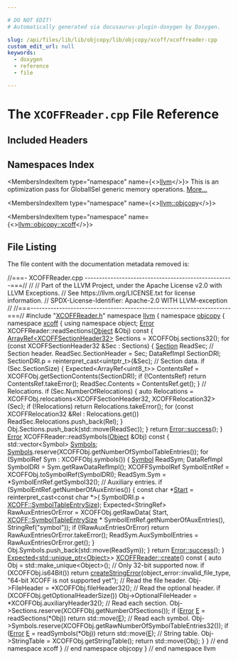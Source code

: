 ```yaml
---

# DO NOT EDIT!
# Automatically generated via docusaurus-plugin-doxygen by Doxygen.

slug: /api/files/lib/lib/objcopy/lib/objcopy/xcoff/xcoffreader-cpp
custom_edit_url: null
keywords:
  - doxygen
  - reference
  - file

---
```





# The `XCOFFReader.cpp` File Reference

<DoxygenPage pluginConfig={pluginConfig}>



## Included Headers

<IncludesList>
<IncludesListItem
  filePath="XCOFFReader.h"
  permalink="/docs/api/files/lib/lib/objcopy/lib/objcopy/xcoff/xcoffreader-h"
  isLocal="true" />
</IncludesList>

## Namespaces Index

<MembersIndex>

<MembersIndexItem
  type="namespace"
  name={<><a href="/docs/api/namespaces/llvm">llvm</a></>}>
This is an optimization pass for GlobalISel generic memory operations. <a href="/docs/api/namespaces/llvm/#details">More...</a>
</MembersIndexItem>

<MembersIndexItem
  type="namespace"
  name={<><a href="/docs/api/namespaces/llvm/objcopy">llvm::objcopy</a></>}>
</MembersIndexItem>

<MembersIndexItem
  type="namespace"
  name={<><a href="/docs/api/namespaces/llvm/objcopy/xcoff">llvm::objcopy::xcoff</a></>}>
</MembersIndexItem>

</MembersIndex>


## File Listing

The file content with the documentation metadata removed is:

<ProgramListing>

<Link id="l00001" /><CodeLine lineNumber="1"><Highlight kind="comment">//===- XCOFFReader.cpp ----------------------------------------------------===//</Highlight><Highlight kind="normal"></Highlight></CodeLine>
<Link id="l00002" /><CodeLine lineNumber="2"><Highlight kind="normal"></Highlight><Highlight kind="comment">//</Highlight><Highlight kind="normal"></Highlight></CodeLine>
<Link id="l00003" /><CodeLine lineNumber="3"><Highlight kind="normal"></Highlight><Highlight kind="comment">// Part of the LLVM Project, under the Apache License v2.0 with LLVM Exceptions.</Highlight><Highlight kind="normal"></Highlight></CodeLine>
<Link id="l00004" /><CodeLine lineNumber="4"><Highlight kind="normal"></Highlight><Highlight kind="comment">// See https://llvm.org/LICENSE.txt for license information.</Highlight><Highlight kind="normal"></Highlight></CodeLine>
<Link id="l00005" /><CodeLine lineNumber="5"><Highlight kind="normal"></Highlight><Highlight kind="comment">// SPDX-License-Identifier: Apache-2.0 WITH LLVM-exception</Highlight><Highlight kind="normal"></Highlight></CodeLine>
<Link id="l00006" /><CodeLine lineNumber="6"><Highlight kind="normal"></Highlight><Highlight kind="comment">//</Highlight><Highlight kind="normal"></Highlight></CodeLine>
<Link id="l00007" /><CodeLine lineNumber="7"><Highlight kind="normal"></Highlight><Highlight kind="comment">//===----------------------------------------------------------------------===//</Highlight><Highlight kind="normal"></Highlight></CodeLine>
<Link id="l00008" /><CodeLine lineNumber="8"><Highlight kind="normal"></Highlight></CodeLine>
<Link id="l00009" /><CodeLine lineNumber="9"><Highlight kind="normal"></Highlight><Highlight kind="preprocessor">#include &quot;<a href="/docs/api/files/lib/lib/objcopy/lib/objcopy/xcoff/xcoffreader-h">XCOFFReader.h</a>&quot;</Highlight><Highlight kind="normal"></Highlight></CodeLine>
<Link id="l00010" /><CodeLine lineNumber="10"><Highlight kind="normal"></Highlight></CodeLine>
<Link id="l00011" /><CodeLine lineNumber="11"><Highlight kind="normal"></Highlight><Highlight kind="keyword">namespace </Highlight><Highlight kind="normal"><a href="/docs/api/namespaces/llvm">llvm</a> &#123;</Highlight></CodeLine>
<Link id="l00012" /><CodeLine lineNumber="12"><Highlight kind="normal"></Highlight><Highlight kind="keyword">namespace </Highlight><Highlight kind="normal"><a href="/docs/api/namespaces/llvm/objcopy">objcopy</a> &#123;</Highlight></CodeLine>
<Link id="l00013" /><CodeLine lineNumber="13"><Highlight kind="normal"></Highlight><Highlight kind="keyword">namespace </Highlight><Highlight kind="normal"><a href="/docs/api/namespaces/llvm/objcopy/xcoff">xcoff</a> &#123;</Highlight></CodeLine>
<Link id="l00014" /><CodeLine lineNumber="14"><Highlight kind="normal"></Highlight></CodeLine>
<Link id="l00015" /><CodeLine lineNumber="15"><Highlight kind="normal"></Highlight><Highlight kind="keyword">using namespace </Highlight><Highlight kind="normal">object;</Highlight></CodeLine>
<Link id="l00016" /><CodeLine lineNumber="16"><Highlight kind="normal"></Highlight></CodeLine>
<Link id="l00017" /><CodeLine lineNumber="17"><Highlight kind="normal"><a href="/docs/api/namespaces/llvm/#ac226f3d2b9ca090171a8e0a8cb92c343a902b0d55fddef6f8d651fe1035b7d4bd">Error</a> XCOFFReader::readSections(<a href="/docs/api/structs/llvm/objcopy/xcoff/object">Object</a> &amp;Obj)</Highlight><Highlight kind="keyword"> const </Highlight><Highlight kind="normal">&#123;</Highlight></CodeLine>
<Link id="l00018" /><CodeLine lineNumber="18"><Highlight kind="normal">  <a href="/docs/api/namespaces/llvm/#ab9c6b351507d3c0730f4290919d43a12">ArrayRef&lt;XCOFFSectionHeader32&gt;</a> Sections = XCOFFObj.sections32();</Highlight></CodeLine>
<Link id="l00019" /><CodeLine lineNumber="19"><Highlight kind="normal">  </Highlight><Highlight kind="keywordflow">for</Highlight><Highlight kind="normal"> (</Highlight><Highlight kind="keyword">const</Highlight><Highlight kind="normal"> XCOFFSectionHeader32 &amp;Sec : Sections) &#123;</Highlight></CodeLine>
<Link id="l00020" /><CodeLine lineNumber="20"><Highlight kind="normal">    <a href="/docs/api/namespaces/llvm/objcopy/#a88eeb89876019c1a9f2540275fb96457ad2c24d59e0baff4d0155fbdf62590867">Section</a> ReadSec;</Highlight></CodeLine>
<Link id="l00021" /><CodeLine lineNumber="21"><Highlight kind="normal">    </Highlight><Highlight kind="comment">// Section header.</Highlight><Highlight kind="normal"></Highlight></CodeLine>
<Link id="l00022" /><CodeLine lineNumber="22"><Highlight kind="normal">    ReadSec.SectionHeader = Sec;</Highlight></CodeLine>
<Link id="l00023" /><CodeLine lineNumber="23"><Highlight kind="normal">    DataRefImpl SectionDRI;</Highlight></CodeLine>
<Link id="l00024" /><CodeLine lineNumber="24"><Highlight kind="normal">    SectionDRI.p = </Highlight><Highlight kind="keyword">reinterpret&#95;cast&lt;</Highlight><Highlight kind="normal">uintptr&#95;t</Highlight><Highlight kind="keyword">&gt;</Highlight><Highlight kind="normal">(&amp;Sec);</Highlight></CodeLine>
<Link id="l00025" /><CodeLine lineNumber="25"><Highlight kind="normal"></Highlight></CodeLine>
<Link id="l00026" /><CodeLine lineNumber="26"><Highlight kind="normal">    </Highlight><Highlight kind="comment">// Section data.</Highlight><Highlight kind="normal"></Highlight></CodeLine>
<Link id="l00027" /><CodeLine lineNumber="27"><Highlight kind="normal">    </Highlight><Highlight kind="keywordflow">if</Highlight><Highlight kind="normal"> (Sec.SectionSize) &#123;</Highlight></CodeLine>
<Link id="l00028" /><CodeLine lineNumber="28"><Highlight kind="normal">      Expected&lt;ArrayRef&lt;uint8&#95;t&gt;&gt; ContentsRef =</Highlight></CodeLine>
<Link id="l00029" /><CodeLine lineNumber="29"><Highlight kind="normal">          XCOFFObj.getSectionContents(SectionDRI);</Highlight></CodeLine>
<Link id="l00030" /><CodeLine lineNumber="30"><Highlight kind="normal">      </Highlight><Highlight kind="keywordflow">if</Highlight><Highlight kind="normal"> (!ContentsRef)</Highlight></CodeLine>
<Link id="l00031" /><CodeLine lineNumber="31"><Highlight kind="normal">        </Highlight><Highlight kind="keywordflow">return</Highlight><Highlight kind="normal"> ContentsRef.takeError();</Highlight></CodeLine>
<Link id="l00032" /><CodeLine lineNumber="32"><Highlight kind="normal">      ReadSec.Contents = ContentsRef.get();</Highlight></CodeLine>
<Link id="l00033" /><CodeLine lineNumber="33"><Highlight kind="normal">    &#125;</Highlight></CodeLine>
<Link id="l00034" /><CodeLine lineNumber="34"><Highlight kind="normal"></Highlight></CodeLine>
<Link id="l00035" /><CodeLine lineNumber="35"><Highlight kind="normal">    </Highlight><Highlight kind="comment">// Relocations.</Highlight><Highlight kind="normal"></Highlight></CodeLine>
<Link id="l00036" /><CodeLine lineNumber="36"><Highlight kind="normal">    </Highlight><Highlight kind="keywordflow">if</Highlight><Highlight kind="normal"> (Sec.NumberOfRelocations) &#123;</Highlight></CodeLine>
<Link id="l00037" /><CodeLine lineNumber="37"><Highlight kind="normal">      </Highlight><Highlight kind="keyword">auto</Highlight><Highlight kind="normal"> Relocations =</Highlight></CodeLine>
<Link id="l00038" /><CodeLine lineNumber="38"><Highlight kind="normal">          XCOFFObj.relocations&lt;XCOFFSectionHeader32, XCOFFRelocation32&gt;(Sec);</Highlight></CodeLine>
<Link id="l00039" /><CodeLine lineNumber="39"><Highlight kind="normal">      </Highlight><Highlight kind="keywordflow">if</Highlight><Highlight kind="normal"> (!Relocations)</Highlight></CodeLine>
<Link id="l00040" /><CodeLine lineNumber="40"><Highlight kind="normal">        </Highlight><Highlight kind="keywordflow">return</Highlight><Highlight kind="normal"> Relocations.takeError();</Highlight></CodeLine>
<Link id="l00041" /><CodeLine lineNumber="41"><Highlight kind="normal">      </Highlight><Highlight kind="keywordflow">for</Highlight><Highlight kind="normal"> (</Highlight><Highlight kind="keyword">const</Highlight><Highlight kind="normal"> XCOFFRelocation32 &amp;Rel : Relocations.get())</Highlight></CodeLine>
<Link id="l00042" /><CodeLine lineNumber="42"><Highlight kind="normal">        ReadSec.Relocations.push&#95;back(Rel);</Highlight></CodeLine>
<Link id="l00043" /><CodeLine lineNumber="43"><Highlight kind="normal">    &#125;</Highlight></CodeLine>
<Link id="l00044" /><CodeLine lineNumber="44"><Highlight kind="normal"></Highlight></CodeLine>
<Link id="l00045" /><CodeLine lineNumber="45"><Highlight kind="normal">    Obj.Sections.push&#95;back(std::move(ReadSec));</Highlight></CodeLine>
<Link id="l00046" /><CodeLine lineNumber="46"><Highlight kind="normal">  &#125;</Highlight></CodeLine>
<Link id="l00047" /><CodeLine lineNumber="47"><Highlight kind="normal">  </Highlight><Highlight kind="keywordflow">return</Highlight><Highlight kind="normal"> <a href="/docs/api/classes/llvm/error/#a4dfd0813c3d0e0a30439b5a3e9196b59">Error::success</a>();</Highlight></CodeLine>
<Link id="l00048" /><CodeLine lineNumber="48"><Highlight kind="normal">&#125;</Highlight></CodeLine>
<Link id="l00049" /><CodeLine lineNumber="49"><Highlight kind="normal"></Highlight></CodeLine>
<Link id="l00050" /><CodeLine lineNumber="50"><Highlight kind="normal"><a href="/docs/api/namespaces/llvm/#ac226f3d2b9ca090171a8e0a8cb92c343a902b0d55fddef6f8d651fe1035b7d4bd">Error</a> XCOFFReader::readSymbols(<a href="/docs/api/structs/llvm/objcopy/xcoff/object">Object</a> &amp;Obj)</Highlight><Highlight kind="keyword"> const </Highlight><Highlight kind="normal">&#123;</Highlight></CodeLine>
<Link id="l00051" /><CodeLine lineNumber="51"><Highlight kind="normal">  std::vector&lt;Symbol&gt; <a href="/docs/api/namespaces/llvm/codeview/#a04eb43a6dc736c2d6ed8dcc6d636a2afa5214a8a633c296d1d9d504fc54556692">Symbols</a>;</Highlight></CodeLine>
<Link id="l00052" /><CodeLine lineNumber="52"><Highlight kind="normal">  <a href="/docs/api/namespaces/llvm/codeview/#a04eb43a6dc736c2d6ed8dcc6d636a2afa5214a8a633c296d1d9d504fc54556692">Symbols</a>.reserve(XCOFFObj.getNumberOfSymbolTableEntries());</Highlight></CodeLine>
<Link id="l00053" /><CodeLine lineNumber="53"><Highlight kind="normal">  </Highlight><Highlight kind="keywordflow">for</Highlight><Highlight kind="normal"> (SymbolRef Sym : XCOFFObj.symbols()) &#123;</Highlight></CodeLine>
<Link id="l00054" /><CodeLine lineNumber="54"><Highlight kind="normal">    <a href="/docs/api/namespaces/llvm/armbuildattrs/#aea10ca6bf098a425d51ac7fe65d30ed6aa10cda45fcbf7c8c9804e4e4d2e1bcdf">Symbol</a> ReadSym;</Highlight></CodeLine>
<Link id="l00055" /><CodeLine lineNumber="55"><Highlight kind="normal">    DataRefImpl SymbolDRI = Sym.getRawDataRefImpl();</Highlight></CodeLine>
<Link id="l00056" /><CodeLine lineNumber="56"><Highlight kind="normal">    XCOFFSymbolRef SymbolEntRef = XCOFFObj.toSymbolRef(SymbolDRI);</Highlight></CodeLine>
<Link id="l00057" /><CodeLine lineNumber="57"><Highlight kind="normal">    ReadSym.Sym = &#42;SymbolEntRef.getSymbol32();</Highlight></CodeLine>
<Link id="l00058" /><CodeLine lineNumber="58"><Highlight kind="normal">    </Highlight><Highlight kind="comment">// Auxiliary entries.</Highlight><Highlight kind="normal"></Highlight></CodeLine>
<Link id="l00059" /><CodeLine lineNumber="59"><Highlight kind="normal">    </Highlight><Highlight kind="keywordflow">if</Highlight><Highlight kind="normal"> (SymbolEntRef.getNumberOfAuxEntries()) &#123;</Highlight></CodeLine>
<Link id="l00060" /><CodeLine lineNumber="60"><Highlight kind="normal">      </Highlight><Highlight kind="keyword">const</Highlight><Highlight kind="normal"> </Highlight><Highlight kind="keywordtype">char</Highlight><Highlight kind="normal"> &#42;<a href="/docs/api/namespaces/llvm/memprof/#abee3ddc7c6eb611a3b96fb69489c81caaa6122a65eaa676f700ae68d393054a37">Start</a> = </Highlight><Highlight kind="keyword">reinterpret&#95;cast&lt;</Highlight><Highlight kind="keyword">const </Highlight><Highlight kind="keywordtype">char</Highlight><Highlight kind="normal"> &#42;</Highlight><Highlight kind="keyword">&gt;</Highlight><Highlight kind="normal">(</Highlight></CodeLine>
<Link id="l00061" /><CodeLine lineNumber="61"><Highlight kind="normal">          SymbolDRI.p + <a href="/docs/api/namespaces/llvm/xcoff/#ad0cbda82482585d346b65687e2f3a38a">XCOFF::SymbolTableEntrySize</a>);</Highlight></CodeLine>
<Link id="l00062" /><CodeLine lineNumber="62"><Highlight kind="normal">      Expected&lt;StringRef&gt; RawAuxEntriesOrError = XCOFFObj.getRawData(</Highlight></CodeLine>
<Link id="l00063" /><CodeLine lineNumber="63"><Highlight kind="normal">          Start,</Highlight></CodeLine>
<Link id="l00064" /><CodeLine lineNumber="64"><Highlight kind="normal">          <a href="/docs/api/namespaces/llvm/xcoff/#ad0cbda82482585d346b65687e2f3a38a">XCOFF::SymbolTableEntrySize</a> &#42; SymbolEntRef.getNumberOfAuxEntries(),</Highlight></CodeLine>
<Link id="l00065" /><CodeLine lineNumber="65"><Highlight kind="normal">          StringRef(</Highlight><Highlight kind="stringliteral">&quot;symbol&quot;</Highlight><Highlight kind="normal">));</Highlight></CodeLine>
<Link id="l00066" /><CodeLine lineNumber="66"><Highlight kind="normal">      </Highlight><Highlight kind="keywordflow">if</Highlight><Highlight kind="normal"> (!RawAuxEntriesOrError)</Highlight></CodeLine>
<Link id="l00067" /><CodeLine lineNumber="67"><Highlight kind="normal">        </Highlight><Highlight kind="keywordflow">return</Highlight><Highlight kind="normal"> RawAuxEntriesOrError.takeError();</Highlight></CodeLine>
<Link id="l00068" /><CodeLine lineNumber="68"><Highlight kind="normal">      ReadSym.AuxSymbolEntries = RawAuxEntriesOrError.get();</Highlight></CodeLine>
<Link id="l00069" /><CodeLine lineNumber="69"><Highlight kind="normal">    &#125;</Highlight></CodeLine>
<Link id="l00070" /><CodeLine lineNumber="70"><Highlight kind="normal">    Obj.Symbols.push&#95;back(std::move(ReadSym));</Highlight></CodeLine>
<Link id="l00071" /><CodeLine lineNumber="71"><Highlight kind="normal">  &#125;</Highlight></CodeLine>
<Link id="l00072" /><CodeLine lineNumber="72"><Highlight kind="normal">  </Highlight><Highlight kind="keywordflow">return</Highlight><Highlight kind="normal"> <a href="/docs/api/classes/llvm/error/#a4dfd0813c3d0e0a30439b5a3e9196b59">Error::success</a>();</Highlight></CodeLine>
<Link id="l00073" /><CodeLine lineNumber="73"><Highlight kind="normal">&#125;</Highlight></CodeLine>
<Link id="l00074" /><CodeLine lineNumber="74"><Highlight kind="normal"></Highlight></CodeLine>
<Link id="l00075" /><CodeLine lineNumber="75" lineLink="/docs/api/classes/llvm/objcopy/xcoff/xcoffreader/#af6168ad8d1a5cf429ed2b8b054618574"><Highlight kind="normal"><a href="/docs/api/classes/llvm/expected">Expected&lt;std::unique&#95;ptr&lt;Object&gt;</a>&gt; <a href="/docs/api/classes/llvm/objcopy/xcoff/xcoffreader/#af6168ad8d1a5cf429ed2b8b054618574">XCOFFReader::create</a>()</Highlight><Highlight kind="keyword"> const </Highlight><Highlight kind="normal">&#123;</Highlight></CodeLine>
<Link id="l00076" /><CodeLine lineNumber="76"><Highlight kind="normal">  </Highlight><Highlight kind="keyword">auto</Highlight><Highlight kind="normal"> Obj = std::make&#95;unique&lt;Object&gt;();</Highlight></CodeLine>
<Link id="l00077" /><CodeLine lineNumber="77"><Highlight kind="normal">  </Highlight><Highlight kind="comment">// Only 32-bit supported now.</Highlight><Highlight kind="normal"></Highlight></CodeLine>
<Link id="l00078" /><CodeLine lineNumber="78"><Highlight kind="normal">  </Highlight><Highlight kind="keywordflow">if</Highlight><Highlight kind="normal"> (XCOFFObj.is64Bit())</Highlight></CodeLine>
<Link id="l00079" /><CodeLine lineNumber="79"><Highlight kind="normal">    </Highlight><Highlight kind="keywordflow">return</Highlight><Highlight kind="normal"> <a href="/docs/api/namespaces/llvm/#a4d2fd926089a58d482fb67a362e11bad">createStringError</a>(object&#95;error::invalid&#95;file&#95;type,</Highlight></CodeLine>
<Link id="l00080" /><CodeLine lineNumber="80"><Highlight kind="normal">                             </Highlight><Highlight kind="stringliteral">&quot;64-bit XCOFF is not supported yet&quot;</Highlight><Highlight kind="normal">);</Highlight></CodeLine>
<Link id="l00081" /><CodeLine lineNumber="81"><Highlight kind="normal">  </Highlight><Highlight kind="comment">// Read the file header.</Highlight><Highlight kind="normal"></Highlight></CodeLine>
<Link id="l00082" /><CodeLine lineNumber="82"><Highlight kind="normal">  Obj-&gt;FileHeader = &#42;XCOFFObj.fileHeader32();</Highlight></CodeLine>
<Link id="l00083" /><CodeLine lineNumber="83"><Highlight kind="normal">  </Highlight><Highlight kind="comment">// Read the optional header.</Highlight><Highlight kind="normal"></Highlight></CodeLine>
<Link id="l00084" /><CodeLine lineNumber="84"><Highlight kind="normal">  </Highlight><Highlight kind="keywordflow">if</Highlight><Highlight kind="normal"> (XCOFFObj.getOptionalHeaderSize())</Highlight></CodeLine>
<Link id="l00085" /><CodeLine lineNumber="85"><Highlight kind="normal">    Obj-&gt;OptionalFileHeader = &#42;XCOFFObj.auxiliaryHeader32();</Highlight></CodeLine>
<Link id="l00086" /><CodeLine lineNumber="86"><Highlight kind="normal">  </Highlight><Highlight kind="comment">// Read each section.</Highlight><Highlight kind="normal"></Highlight></CodeLine>
<Link id="l00087" /><CodeLine lineNumber="87"><Highlight kind="normal">  Obj-&gt;Sections.reserve(XCOFFObj.getNumberOfSections());</Highlight></CodeLine>
<Link id="l00088" /><CodeLine lineNumber="88"><Highlight kind="normal">  </Highlight><Highlight kind="keywordflow">if</Highlight><Highlight kind="normal"> (<a href="/docs/api/classes/llvm/error">Error</a> <a href="/docs/api/files/lib/lib/ir/builtingcs-cpp/#abb2b3a60ccc38a28239e19a1646e0c8a">E</a> = readSections(&#42;Obj))</Highlight></CodeLine>
<Link id="l00089" /><CodeLine lineNumber="89"><Highlight kind="normal">    </Highlight><Highlight kind="keywordflow">return</Highlight><Highlight kind="normal"> std::move(<a href="/docs/api/files/lib/lib/ir/builtingcs-cpp/#abb2b3a60ccc38a28239e19a1646e0c8a">E</a>);</Highlight></CodeLine>
<Link id="l00090" /><CodeLine lineNumber="90"><Highlight kind="normal">  </Highlight><Highlight kind="comment">// Read each symbol.</Highlight><Highlight kind="normal"></Highlight></CodeLine>
<Link id="l00091" /><CodeLine lineNumber="91"><Highlight kind="normal">  Obj-&gt;Symbols.reserve(XCOFFObj.getRawNumberOfSymbolTableEntries32());</Highlight></CodeLine>
<Link id="l00092" /><CodeLine lineNumber="92"><Highlight kind="normal">  </Highlight><Highlight kind="keywordflow">if</Highlight><Highlight kind="normal"> (<a href="/docs/api/classes/llvm/error">Error</a> <a href="/docs/api/files/lib/lib/ir/builtingcs-cpp/#abb2b3a60ccc38a28239e19a1646e0c8a">E</a> = readSymbols(&#42;Obj))</Highlight></CodeLine>
<Link id="l00093" /><CodeLine lineNumber="93"><Highlight kind="normal">    </Highlight><Highlight kind="keywordflow">return</Highlight><Highlight kind="normal"> std::move(<a href="/docs/api/files/lib/lib/ir/builtingcs-cpp/#abb2b3a60ccc38a28239e19a1646e0c8a">E</a>);</Highlight></CodeLine>
<Link id="l00094" /><CodeLine lineNumber="94"><Highlight kind="normal">  </Highlight><Highlight kind="comment">// String table.</Highlight><Highlight kind="normal"></Highlight></CodeLine>
<Link id="l00095" /><CodeLine lineNumber="95"><Highlight kind="normal">  Obj-&gt;StringTable = XCOFFObj.getStringTable();</Highlight></CodeLine>
<Link id="l00096" /><CodeLine lineNumber="96"><Highlight kind="normal">  </Highlight><Highlight kind="keywordflow">return</Highlight><Highlight kind="normal"> std::move(Obj);</Highlight></CodeLine>
<Link id="l00097" /><CodeLine lineNumber="97"><Highlight kind="normal">&#125;</Highlight></CodeLine>
<Link id="l00098" /><CodeLine lineNumber="98"><Highlight kind="normal"></Highlight></CodeLine>
<Link id="l00099" /><CodeLine lineNumber="99"><Highlight kind="normal">&#125; </Highlight><Highlight kind="comment">// end namespace xcoff</Highlight><Highlight kind="normal"></Highlight></CodeLine>
<Link id="l00100" /><CodeLine lineNumber="100"><Highlight kind="normal">&#125; </Highlight><Highlight kind="comment">// end namespace objcopy</Highlight><Highlight kind="normal"></Highlight></CodeLine>
<Link id="l00101" /><CodeLine lineNumber="101"><Highlight kind="normal">&#125; </Highlight><Highlight kind="comment">// end namespace llvm</Highlight><Highlight kind="normal"></Highlight></CodeLine>

</ProgramListing>

</DoxygenPage>
